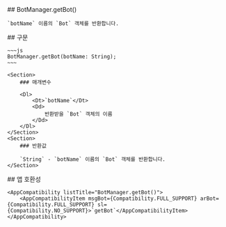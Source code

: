 
<Section>
    ## BotManager.getBot()

    `botName` 이름의 `Bot` 객체를 반환합니다.
</Section>
<Section>
    ## 구문

    ~~~js
    BotManager.getBot(botName: String);
    ~~~

    <Section>
        ### 매개변수

        <Dl>
            <Dt>`botName`</Dt>
            <Dd>
                반환받을 `Bot` 객체의 이름
            </Dd>
        </Dl>
    </Section>
    <Section>
        ### 반환값

        `String` - `botName` 이름의 `Bot` 객체를 반환합니다.
    </Section>
</Section>
<Section>
    ## 앱 호환성

    <AppCompatibility listTitle="BotManager.getBot()">
        <AppCompatibilityItem msgBot={Compatibility.FULL_SUPPORT} arBot={Compatibility.FULL_SUPPORT} sl={Compatibility.NO_SUPPORT}>`getBot`</AppCompatibilityItem>
    </AppCompatibility>
</Section>